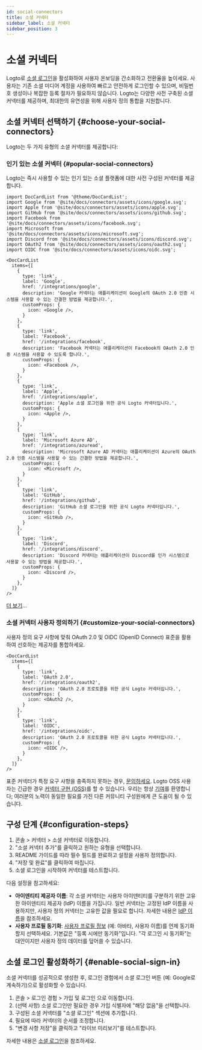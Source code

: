 ```yaml
---
id: social-connectors
title: 소셜 커넥터
sidebar_label: 소셜 커넥터
sidebar_position: 3
---
```


# 소셜 커넥터

Logto로 [소셜 로그인](/end-user-flows/sign-up-and-sign-in/social-sign-in)을 활성화하여 사용자 온보딩을 간소화하고 전환율을 높이세요. 사용자는 기존 소셜 미디어 계정을 사용하여 빠르고 안전하게 로그인할 수 있으며, 비밀번호 생성이나 복잡한 등록 절차가 필요하지 않습니다. Logto는 다양한 사전 구축된 소셜 커넥터를 제공하며, 최대한의 유연성을 위해 사용자 정의 통합을 지원합니다.

## 소셜 커넥터 선택하기 \{#choose-your-social-connectors}

Logto는 두 가지 유형의 소셜 커넥터를 제공합니다:

### 인기 있는 소셜 커넥터 \{#popular-social-connectors}

Logto는 즉시 사용할 수 있는 인기 있는 소셜 플랫폼에 대한 사전 구성된 커넥터를 제공합니다.

```mdx-code-block
import DocCardList from '@theme/DocCardList';
import Google from '@site/docs/connectors/assets/icons/google.svg';
import Apple from '@site/docs/connectors/assets/icons/apple.svg';
import GitHub from '@site/docs/connectors/assets/icons/github.svg';
import Facebook from '@site/docs/connectors/assets/icons/facebook.svg';
import Microsoft from '@site/docs/connectors/assets/icons/microsoft.svg';
import Discord from '@site/docs/connectors/assets/icons/discord.svg';
import OAuth2 from '@site/docs/connectors/assets/icons/oauth2.svg';
import OIDC from '@site/docs/connectors/assets/icons/oidc.svg';

<DocCardList
  items={[
    {
      type: 'link',
      label: 'Google',
      href: '/integrations/google',
      description: 'Google 커넥터는 애플리케이션이 Google의 OAuth 2.0 인증 시스템을 사용할 수 있는 간결한 방법을 제공합니다.',
      customProps: {
        icon: <Google />,
      }
    },
    {
      type: 'link',
      label: 'Facebook',
      href: '/integrations/facebook',
      description: 'Facebook 커넥터는 애플리케이션이 Facebook의 OAuth 2.0 인증 시스템을 사용할 수 있도록 합니다.',
      customProps: {
        icon: <Facebook />,
      }
    },
    {
      type: 'link',
      label: 'Apple',
      href: '/integrations/apple',
      description: 'Apple 소셜 로그인을 위한 공식 Logto 커넥터입니다.',
      customProps: {
        icon: <Apple />,
      }
    },
    {
      type: 'link',
      label: 'Microsoft Azure AD',
      href: '/integrations/azuread',
      description: 'Microsoft Azure AD 커넥터는 애플리케이션이 Azure의 OAuth 2.0 인증 시스템을 사용할 수 있는 간결한 방법을 제공합니다.',
      customProps: {
        icon: <Microsoft />,
      }
    },
    {
      type: 'link',
      label: 'GitHub',
      href: '/integrations/github',
      description: 'GitHub 소셜 로그인을 위한 공식 Logto 커넥터입니다.',
      customProps: {
        icon: <GitHub />,
      }
    },
    {
      type: 'link',
      label: 'Discord',
      href: '/integrations/discord',
      description: 'Discord 커넥터는 애플리케이션이 Discord를 인가 시스템으로 사용할 수 있는 방법을 제공합니다.',
      customProps: {
        icon: <Discord />,
      }
    },
  ]}
/>
```

[더 보기](/integrations)...

### 소셜 커넥터 사용자 정의하기 \{#customize-your-social-connectors}

사용자 정의 요구 사항에 맞춰 OAuth 2.0 및 OIDC (OpenID Connect) 표준을 활용하여 선호하는 제공자를 통합하세요.

```mdx-code-block
<DocCardList
  items={[
    {
      type: 'link',
      label: 'OAuth 2.0',
      href: '/integrations/oauth2',
      description: 'OAuth 2.0 프로토콜을 위한 공식 Logto 커넥터입니다.',
      customProps: {
        icon: <OAuth2 />,
      }
    },
    {
      type: 'link',
      label: 'OIDC',
      href: '/integrations/oidc',
      description: 'OAuth 2.0 프로토콜을 위한 공식 Logto 커넥터입니다.',
      customProps: {
        icon: <OIDC />,
      }
    },
  ]}
/>
```

표준 커넥터가 특정 요구 사항을 충족하지 못하는 경우, [문의하세요](https://logto.productlane.com/roadmap). Logto OSS 사용자는 긴급한 경우 [커넥터 구현 (OSS)](/logto-oss/develop-your-connector/implement-connectors#build-a-social-connector)를 할 수 있습니다. 우리는 항상 [기여](/logto-oss/contribution)를 환영합니다; 여러분의 노력이 동일한 필요를 가진 다른 커뮤니티 구성원에게 큰 도움이 될 수 있습니다.

## 구성 단계 \{#configuration-steps}

1. <CloudLink to="/connectors/social">콘솔 > 커넥터 > 소셜 커넥터</CloudLink>로 이동합니다.
2. "소셜 커넥터 추가"를 클릭하고 원하는 유형을 선택합니다.
3. README 가이드를 따라 필수 필드를 완료하고 설정을 사용자 정의합니다.
4. "저장 및 완료"를 클릭하여 마칩니다.
5. 소셜 로그인을 시작하여 커넥터를 테스트합니다.

다음 설정을 참고하세요:

- **아이덴티티 제공자 이름**: 각 소셜 커넥터는 사용자 아이덴티티를 구분하기 위한 고유한 아이덴티티 제공자 (IdP) 이름을 가집니다. 일반 커넥터는 고정된 IdP 이름을 사용하지만, 사용자 정의 커넥터는 고유한 값을 필요로 합니다. 자세한 내용은 [IdP 이름](/connectors/connector-data-structure#target-identity-provider-name)을 참조하세요.
- **사용자 프로필 동기화**: [사용자 프로필 정보](/user-management/user-data#social-identities) (예: 아바타, 사용자 이름)를 언제 동기화할지 선택하세요. 기본값은 "등록 시에만 동기화"입니다. "각 로그인 시 동기화"는 대안이지만 사용자 정의 데이터를 덮어쓸 수 있습니다.

## 소셜 로그인 활성화하기 \{#enable-social-sign-in}

소셜 커넥터를 성공적으로 생성한 후, 로그인 경험에서 소셜 로그인 버튼 (예: Google로 계속하기)으로 활성화할 수 있습니다.

1. <CloudLink to="/sign-in-experience/sign-up-and-sign-in">
     콘솔 > 로그인 경험 > 가입 및 로그인
   </CloudLink>
   으로 이동합니다.
2. (선택 사항) 소셜 로그인만 필요한 경우 가입 식별자에 "해당 없음"을 선택합니다.
3. 구성된 소셜 커넥터를 "소셜 로그인" 섹션에 추가합니다.
4. 필요에 따라 커넥터의 순서를 조정합니다.
5. "변경 사항 저장"을 클릭하고 "라이브 미리보기"를 테스트합니다.

자세한 내용은 [소셜 로그인](/end-user-flows/sign-up-and-sign-in/social-sign-in)을 참조하세요.
